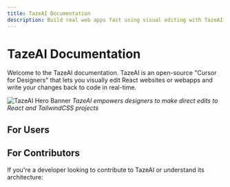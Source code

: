 ```yaml
---
title: TazeAI Documentation
description: Build real web apps fast using visual editing with TazeAI
---
```


# TazeAI Documentation

Welcome to the TazeAI documentation. TazeAI is an open-source "Cursor for Designers" that lets you visually edit React websites or webapps and write your changes back to code in real-time.

![TazeAI Hero Banner](/images/hero-banner.png)
*TazeAI empowers designers to make direct edits to React and TailwindCSS projects*

## For Users

<Cards>
  <Card title="Getting Started" href="/docs" />
  <Card title="User Guide" href="/docs/user-guide" />
  <Card title="Features" href="/docs/features" />
  <Card title="Tutorials" href="/docs/tutorials" />
  <Card title="FAQ" href="/docs/faq" />
</Cards>

## For Contributors

If you're a developer looking to contribute to TazeAI or understand its architecture:

<Cards>
  <Card title="Running Locally" href="/docs/developer/running-locally" />
  <Card title="Architecture" href="/docs/developer/architecture" />
  <Card title="Contributing" href="/docs/developer/contributing" />
</Cards>
